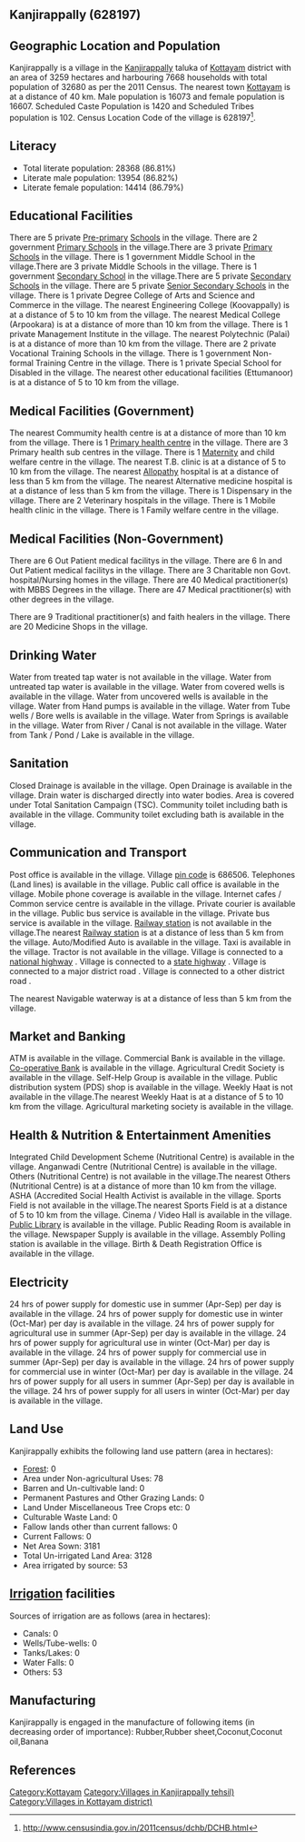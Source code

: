 {{Infobox settlement
| name=Kanjirappally
| native_name=
| native_name_lang=
| other_name=
| nickname=
| settlement_type=Village
| image_skyline=
| image_alt=
| image_caption=
| pushpin_map=India Kerala
| pushpin_label_position=right
| pushpin_map_alt=
| pushpin_map_caption=Location in Kerala, India
| latd=
| latm=
| lats=
| latNS=
| longd=
| longm=
| longs=
| longEW=
| coordinates_display=inline,title
| subdivision_type=Country
| subdivision_name={{flag|India}}
| subdivision_type1=[[States and territories of India|State]]
| subdivision_name1=Kerala 
| subdivision_type2=[[List of districts of India|District]]
| subdivision_name2=Kottayam
| subdivision_type3=Tahsil
| subdivision_name3=Kanjirappally
| website=
| established_title=<!-- Established -->
| established_date=
| founder=
| named_for=
| government_type=
| governing_body=
| unit_pref=Metric=
| area_footnotes=
| area_rank=
| area_total_km2=32.59
| elevation_footnotes=
| elevation_m=
| population_total=32680
| population_as_of=2011
| population_rank=
| population_density_km2=1002
| population_demonym=
| population_footnotes=
| demographics_type1=Languages
| demographics1_title1=Official
| demographics1_info1=[[Malayalam language|Malayalam]]
| timezone1=[[Indian Standard Time|IST]]
| utc_offset1==+5:30
| postal_code_type=[[Postal Index Number|PIN]]
| postal_code=686506
| area_code_type=Telephone code
| area_code=
| registration_plate=
| blank1_name_sec1=Nearest city
| blank1_info_sec1=[[Kottayam]]
| blank2_name_sec1=[[Human sex ratio|Sex ratio]]
| blank2_info_sec1=1033 [[male|♂]]/[[female|♀]]
| blank3_name_sec1=Literacy
| blank3_info_sec1=86.81%
| blank1_name_sec2=[[2011 Census of India|2011 census]] code
| blank1_info_sec2=628197
| footnotes=
}}

== Kanjirappally (628197) ==

== Geographic Location and Population ==

Kanjirappally is a village in the [[Kanjirappally]] taluka of [[Kottayam]] district with an area of 3259 hectares and harbouring 7668 households with total population of 32680 as per the 2011 Census. The nearest town [[Kottayam]] is at a distance of 40 km. Male population is 16073 and female population is 16607. Scheduled Caste Population is 1420 and Scheduled Tribes population is 102. Census Location Code of the village is 628197<ref>http://www.censusindia.gov.in/2011census/dchb/DCHB.html</ref>.


== Literacy ==  
* Total literate population: 28368 (86.81%)
* Literate male population: 13954 (86.82%)
* Literate female population: 14414 (86.79%)


== Educational Facilities ==  
There are 5 private [[Pre-primary]] [[School]]s in the village.
There are 2 government [[Primary School]]s in the village.There are 3 private [[Primary School]]s in the village.
There is 1 government Middle School in the village.There are 3 private Middle Schools in the village.
There is 1 government [[Secondary School]] in the village.There are 5 private [[Secondary School]]s in the village.
There are 5 private [[Senior Secondary School]]s in the village.
There is 1 private Degree College of Arts and Science and Commerce in the village.
The nearest Engineering College (Koovappally) is at a distance of 5 to 10 km from the village.
The nearest Medical College (Arpookara) is at a distance of more than 10 km from the village.
There is 1 private Management Institute in the village.
The nearest Polytechnic (Palai) is at a distance of more than 10 km from the village.
There are 2 private Vocational Training Schools in the village.
There is 1 government Non-formal Training Centre in the village.
There is 1 private Special School for Disabled in the village.
The nearest other educational facilities (Ettumanoor) is at a distance of 5 to 10 km from the village.


== Medical Facilities (Government) ==
The nearest Commumity health centre is at a distance of more than 10 km from the village.
There is 1 [[Primary health centre]] in the village.
There are 3 Primary health sub centres in the village.
There is 1 [[Maternity]] and child welfare centre in the village.
The nearest T.B. clinic is at a distance of 5 to 10 km from the village.
The nearest [[Allopathy]] hospital is at a distance of less than 5 km from the village.
The nearest Alternative medicine hospital is at a distance of less than 5 km from the village.
There is 1 Dispensary in the village.
There are 2 Veterinary hospitals in the village.
There is 1 Mobile health clinic in the village.
There is 1 Family welfare centre in the village.


== Medical Facilities (Non-Government) ==
There are 6 Out Patient medical facilitys in the village.
There are 6 In and Out Patient medical facilitys in the village.
There are 3 Charitable non Govt. hospital/Nursing homes in the village.
There are 40 Medical practitioner(s) with MBBS Degrees in the village.
There are 47 Medical practitioner(s) with other degrees in the village.

There are 9 Traditional practitioner(s) and faith healers in the village.
There are 20 Medicine Shops in the village.



== Drinking Water ==
Water from treated tap water is not available in the village.
Water from untreated tap water is available in the village.
Water from covered wells is available in the village.
Water from uncovered wells is available in the village.
Water from Hand pumps is available in the village.
Water from Tube wells / Bore wells is available in the village.
Water from Springs is available in the village.
Water from River / Canal is not available in the village.
Water from Tank / Pond / Lake is available in the village.


== Sanitation ==
Closed Drainage is available in the village.
Open Drainage is available in the village.
Drain water is discharged directly into water bodies.
Area is covered under Total Sanitation Campaign (TSC).
Community toilet including bath is available in the village.
Community toilet excluding bath is available in the village.


== Communication and Transport ==
Post office is available in the village.
Village [[pin code]] is 686506.
Telephones (Land lines) is available in the village.
Public call office is available in the village.
Mobile phone coverage is available in the village.
Internet cafes / Common service centre is available in the village.
Private courier is available in the village.
Public bus service is available in the village.
Private bus service is available in the village.
[[Railway station]] is not available in the village.The nearest [[Railway station]] is at a distance of less than 5 km from the village.
Auto/Modified Auto is available in the village.
Taxi is available in the village.
Tractor is not available in the village.
Village is connected to a [[national highway]]  .
Village is connected to a [[state highway]]  .
Village is connected to a major district road    .
Village is connected to a other district road  .



The nearest Navigable waterway is at a distance of less than 5 km from the village.



== Market and Banking ==
ATM is available in the village.
Commercial Bank is available in the village.
[[Co-operative Bank]] is available in the village.
Agricultural Credit Society is available in the village.
Self-Help Group is available in the village.
Public distribution system (PDS) shop is available in the village.
Weekly Haat is not available in the village.The nearest Weekly Haat is at a distance of 5 to 10 km from the village.
Agricultural marketing society is available in the village.


== Health & Nutrition & Entertainment Amenities ==
Integrated Child Development Scheme (Nutritional Centre) is available in the village.
Anganwadi Centre (Nutritional Centre) is available in the village.
Others (Nutritional Centre) is not available in the village.The nearest Others (Nutritional Centre) is at a distance of more than 10 km from the village.
ASHA (Accredited Social Health Activist is available in the village.
Sports Field is not available in the village.The nearest Sports Field is at a distance of 5 to 10 km from the village.
Cinema / Video Hall is available in the village.
[[Public Library]] is available in the village.
Public Reading Room is available in the village.
Newspaper Supply is available in the village.
Assembly Polling station is available in the village.
Birth & Death Registration Office is available in the village.


== Electricity ==
24 hrs of power supply for domestic use in summer (Apr-Sep) per day is available in the village.
24 hrs of power supply for domestic use in winter (Oct-Mar) per day is available in the village.
24 hrs of power supply for agricultural use in summer (Apr-Sep) per day is available in the village.
24 hrs of power supply for agricultural use in winter (Oct-Mar) per day is available in the village.
24 hrs of power supply for commercial use in summer (Apr-Sep) per day is available in the village.
24 hrs of power supply for commercial use in winter (Oct-Mar) per day is available in the village.
24 hrs of power supply for all users in summer (Apr-Sep) per day is available in the village.
24 hrs of power supply for all users in winter (Oct-Mar) per day is available in the village.


== Land Use ==
Kanjirappally exhibits the following land use pattern (area in hectares):
* [[Forest]]: 0
* Area under Non-agricultural Uses: 78
* Barren and Un-cultivable land: 0
* Permanent Pastures and Other Grazing Lands: 0
* Land Under Miscellaneous Tree Crops etc: 0
* Culturable Waste Land: 0
* Fallow lands other than current fallows: 0
* Current Fallows: 0
* Net Area Sown: 3181
* Total Un-irrigated Land Area: 3128
* Area irrigated by source: 53


== [[Irrigation]] facilities ==
Sources of irrigation are as follows (area in hectares):
* Canals: 0
* Wells/Tube-wells: 0
* Tanks/Lakes: 0
* Water Falls: 0
* Others: 53


== Manufacturing ==
Kanjirappally is engaged in the manufacture of following items (in decreasing order of importance): Rubber,Rubber sheet,Coconut,Coconut oil,Banana


[[Category:Kottayam]]
[[Category:Villages in Kanjirappally tehsil)]]
[[Category:Villages in Kottayam district)]]


== References ==
{{Reflist}}


